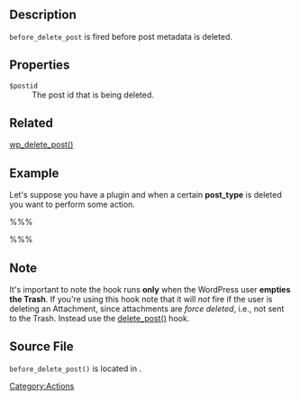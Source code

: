== Description ==
<tt>before_delete_post</tt> is fired before post metadata is deleted.

==Properties==
; <tt>$postid</tt>
: The post id that is being deleted.

== Related ==
[[Function_Reference/wp_delete_post|wp_delete_post()]]
[[Category:Actions]]

== Example ==
Let's suppose you have a plugin and when a certain <b>post_type</b> is deleted you want to perform some action.

%%% <?php
add_action( 'before_delete_post', 'my_func' );
function my_func( $postid ){

    // We check if the global post type isn't ours and just return
    global $post_type;   
    if ( $post_type != 'my_custom_post_type' ) return;

    // My custom stuff for deleting my custom post type here
}
?>%%%

== Note == 
It's important to note the hook runs '''only''' when the WordPress user '''empties the Trash'''.
If you're using this hook note that it will ''not'' fire if the user is deleting an Attachment, since attachments are ''force deleted'', i.e., not sent to the Trash. Instead use the [[Plugin_API/Action_Reference/delete_post|delete_post()]] hook.

== Source File ==
<tt>before_delete_post()</tt> is located in {{Trac|wp-includes/post.php}}.